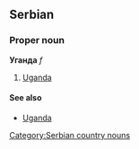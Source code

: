 ==Serbian==
===Proper noun===
'''Уганда''' ''f''
#[[Uganda]]
====See also====
*[[Uganda]]
[[Category:Serbian country nouns]]